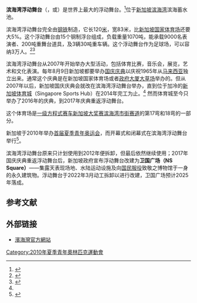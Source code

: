{{Infobox_Stadium
|stadium_name =滨海湾浮动舞台<br /> (滨海湾浮动体育场)
|nickname =
|image = [[File:Ndp-2007.JPG|center]]
|location = {{SIN}}滨海湾
|coordinates = {{coord|1|17|18|N|103|51|32|E}}
|broke_ground = 2006
|opened = 2007
|demolished = 2022
|owner = {{le|新加坡体育理事会|Sport Singapore}}
|operator = 新加坡体育理事会
|surface = 钢铁
|construction_cost =
|architect = {{le|新加坡國防科技局|Defence Science and Technology Agency}}
|former_names =
|tenants = [[2010年夏季青年奧林匹克運動會|2010年夏季青年奧林匹克運動會]]
|seating_capacity  = 30000
}}
'''滨海湾浮动舞台'''（{{lang-en|The Float@Marina Bay}}，或{{lang|en|Marina Bay Floating Platform}}）是世界上最大的浮动舞台。<ref name="Tay Suan Chiang">{{cite news |author = Tay Suan Chiang |title = Staying afloat |publisher = ''The Sunday Times'' |date = 19 August 2007|page=L7}}</ref>位于[[新加坡|新加坡]][[濱海灣_(新加坡)|滨海湾]]滨海蓄水池。

滨海湾浮动舞台完全由[[钢铁|钢铁]]制造，它长120[[米_(單位)|米]]，宽83米，比[[新加坡国家体育场|新加坡国家体育场]]还要大5%。这个浮动舞台由15个钢制浮台组成，负载重量1070吨，能承载9000名表演者、200吨重舞台道具，及3辆30吨重车辆。这个浮动舞台作为足球场，可以容纳3万人。<ref name="Liaw Wy-Cin Jun 07">{{cite news |author = Liaw Wy-Cin |title = All parade tickets given out |publisher = ''[[海峡时报|The Straits Times]]'' |date = 21 June 2007|page=H3}}</ref><ref name="Brenda Goh">{{cite journal|author = Brenda Goh|title = New stage for the bay|year=2007 |journal = Voices@Central Singapore|volume=|issue=36, Sep/Oct 2007|issn=0219-6344|pages = 24–25}}</ref> 

滨海湾浮动舞台从2007年开始举办大型活动，包括体育比赛，音乐会，展览，艺术和文化表演。每年8月9日新加坡都要举办[[新加坡国庆庆典|国庆庆典]]以庆祝1965年从[[马来西亚|马来西亚]]独立出来。通常这个庆典是在新加坡国家体育场或者[[政府大厦大草场|政府大厦大草场]]举办的。但从2007年以后，新加坡国庆庆典会就改在滨海湾浮动舞台举办，直到位于加冷的[[新加坡体育城|新加坡体育城]]（Singapore Sports Hub）在2014年完工为止。<ref name="Tay Suan Chiang"/> 然而体育城至今只举办了2016年的庆典，到2017年庆典重返浮动舞台。

这个体育场是[[新加坡大奖赛|一级方程式赛车新加坡大奖赛]][[滨海湾市街赛道|滨海湾市街赛道]]的第17弯和18弯的一部分。

新加坡于2010年举办[[2010年夏季青年奥林匹克运动会|首届夏季青年奥运会]]，而开幕式和闭幕式在滨海湾浮动舞台举行<ref>{{cite news|url=http://sports.espn.go.com/oly/news/story?id=3256367|title=Singapore bests Moscow, will host 2010 Youth Olympics|accessdate=2008-03-27|publisher=[[ESPN|ESPN]]|archive-date=2014-07-14|archive-url=https://web.archive.org/web/20140714121842/http://sports.espn.go.com/oly/news/story?id=3256367|dead-url=no}}</ref>。

滨海湾浮动舞台原来只计划使用到2012年便拆卸，但最后依然继续使用；2017年国庆庆典重返浮动舞台后，新加坡政府宣布浮动舞台改建为'''卫国广场（NS Square）'''——集露天表现场地、水陆运动设施及向[[新加坡国民服役|国民服役]]致敬之博物馆于一身的永久建筑物。浮动舞台于2022年3月动工拆卸以进行改建，卫国广场预计2025年落成。

== 参考文献 ==
<div class="references-small">
<references></references>
</div>

== 外部链接 ==
{{commons category|The Float@Marina Bay}}
* [https://web.archive.org/web/20171024091606/https://www.marina-bay.sg/ 濱海灣官方網站]

{{s-start}}
{{s-non|reason=無}}
{{s-ttl|title= [[夏季青年奧林匹克運動會|夏季青年奧林匹克運動會]]<br>開幕典禮與閉幕典禮|years=[[2010年夏季青年奧林匹克運動會|2010]]}}
{{s-aft|after= [[南京奧林匹克體育中心|南京奧林匹克體育中心]]<br>[[南京|南京]]}}
{{s-end}}

{{新加坡體育場}}
{{DEFAULTSORT:Float At Marina Bay}}
[[Category:2010年夏季青年奧林匹克運動會|Category:2010年夏季青年奧林匹克運動會]]
